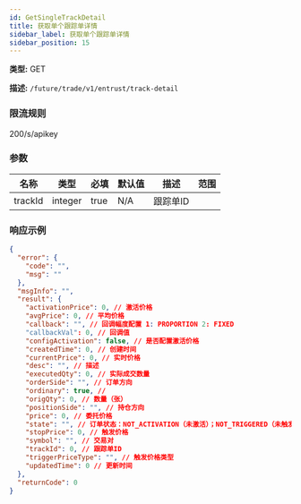 ```yaml
---
id: GetSingleTrackDetail
title: 获取单个跟踪单详情
sidebar_label: 获取单个跟踪单详情
sidebar_position: 15
---
```


**类型:** GET

**描述:** `/future/trade/v1/entrust/track-detail`

### 限流规则

200/s/apikey

### 参数

| 名称    | 类型    | 必填 | 默认值 | 描述     | 范围 |
| ------- | ------- | ---- | ------ | -------- | ---- |
| trackId | integer | true | N/A    | 跟踪单ID |      |

### 响应示例

```json title="响应"
{
  "error": {
    "code": "",
    "msg": ""
  },
  "msgInfo": "",
  "result": {
    "activationPrice": 0, // 激活价格
    "avgPrice": 0, // 平均价格
    "callback": "", // 回调幅度配置 1: PROPORTION 2: FIXED
    "callbackVal": 0, // 回调值
    "configActivation": false, // 是否配置激活价格
    "createdTime": 0, // 创建时间
    "currentPrice": 0, // 实时价格
    "desc": "", // 描述
    "executedQty": 0, // 实际成交数量
    "orderSide": "", // 订单方向
    "ordinary": true, //
    "origQty": 0, // 数量（张）
    "positionSide": "", // 持仓方向
    "price": 0, // 委托价格
    "state": "", // 订单状态：NOT_ACTIVATION（未激活）；NOT_TRIGGERED（未触发）；TRIGGERING（触发中）；TRIGGERED（已触发）；USER_REVOCATION（用户撤销）；PLATFORM_REVOCATION（平台撤销）；EXPIRED（已过期）；DELEGATION_FAILED（委托失败）
    "stopPrice": 0, // 触发价格
    "symbol": "", // 交易对
    "trackId": 0, // 跟踪单ID
    "triggerPriceType": "", // 触发价格类型
    "updatedTime": 0 // 更新时间
  },
  "returnCode": 0
}
```